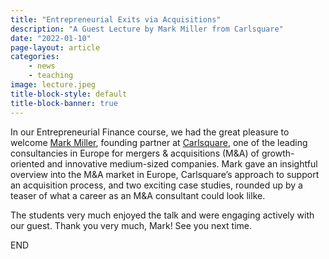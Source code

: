 ```yaml
---
title: "Entrepreneurial Exits via Acquisitions"
description: "A Guest Lecture by Mark Miller from Carlsquare"
date: "2022-01-10"
page-layout: article
categories:
    - news
    - teaching
image: lecture.jpeg
title-block-style: default
title-block-banner: true
---
```



In our Entrepreneurial Finance course, we had the great pleasure to welcome [Mark Miller](https://de.linkedin.com/in/markmiller7), founding partner at [Carlsquare](https://www.carlsquare.com/), one of the leading consultancies in Europe for mergers & acquisitions (M&A) of growth-oriented and innovative medium-sized companies.
Mark gave an insightful overview into the M&A market in Europe, Carlsquare’s approach to support an acquisition process, and two exciting case studies, rounded up by a teaser of what a career as an M&A consultant could look lilke.

The students very much enjoyed the talk and were engaging actively with our guest.
Thank you very much, Mark! See you next time.

END